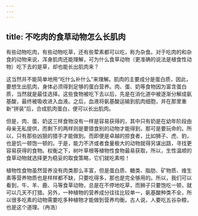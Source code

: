 ```yaml
---
---
---
```

title: 不吃肉的食草动物怎么长肌肉
---






有些动物吃肉，有些动物吃草，还有些荤素都可以吃，称为杂食。对于吃肉的和杂食的动物来说，浑身肌肉还能理解，可为什么食草动物（更准确的说法是植食性动物）吃下去的是草，却也能长出肌肉来？

这当然并不能简单地用“吃什么补什么”来理解。肌肉的主要成分是蛋白质，因此，要想生出肌肉，身体必须得到足够的蛋白营养。肉、蛋、奶等食物因为富含蛋白质，当然就是最佳选择。这些食物被吃下去以后，先是在消化道中被逐渐分解成氨基酸，最终被吸收进入血液。之后，血液将氨基酸运输到肌肉细胞，并在那里重新“拼装”后，合成肌肉蛋白，便可以长出肌肉。

但是，肉、蛋、奶这三样食物没有一样是容易获得的，其中只有奶是在幼年阶段由母亲无私提供，而剩下的两样则是要猎食别的动物才能得到，那可是要玩命的。所以，只有那些凶狠的猎手才能做到。而即便是卓越的掠食者，比如狮子、虎、豹，也是饥一顿饱一顿的。于是，能力不济或者食量极大的动物就得另谋出路，寻找更容易获得的食物。权衡之下，树叶草根等植物性食物最易获取，所以，生性温顺的食草动物就选择更为稳妥的取食策略，它们就吃素啦！

植物性食物虽然营养没有肉类那么丰富，但是蛋白质、糖类、脂肪、矿物质、维生素等营养物质也是样样都不缺，只要吃得多，那也是完全够用的。所以，我们可以看到，牛、羊、鹿、马等食草动物，总是在不停地吃草，而狮子只要饱吃一顿，就可以几天不打猎。另外，一种植物的营养成分往往比较单一，氨基酸种类不全，所以很多吃素的动物需要吃多种植物才能做到营养均衡。古人说，人要吃五谷杂粮，也是这个道理。（冉浩）